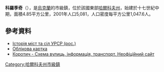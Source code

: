 {{no footnotes|time=2015-09-16T01:00:34+00:00}}
{{coord|49|56|47|N|36|2|26|E|scale:30000_region:UA|display=title}}

'''科羅季奇'''（{{lang-uk|Коротич}}），是[[烏克蘭|烏克蘭]]的市級鎮，位於該國東部[[哈爾科夫州|哈爾科夫州]]，始建於十七世紀中期，面積4.85平方公里，2001年人口5,081，人口密度每平方公里1,047.6人。

==參考資料==
* [https://web.archive.org/web/20110513111148/http://www.igsu.org.ua/Harkovskja.obl/Harxkovskij.rajon/Korotycz.html Історія міст та сіл УРСР (рос.)]
* [http://gska2.rada.gov.ua/pls/z7502/A005?rdat1=02.07.2008&rf7571=34013 Облікова картка]{{dead link|date=2018年1月 |bot=InternetArchiveBot |fix-attempted=yes }}
* [http://korotich.org.ua Коротич - Схема вулиць, інформація, транспорт. Неофіційний сайт ]

{{DEFAULTSORT:Коротич}}
[[Category:哈爾科夫州市級鎮|Category:哈爾科夫州市級鎮]]


{{Kharkiv-geo-stub}}